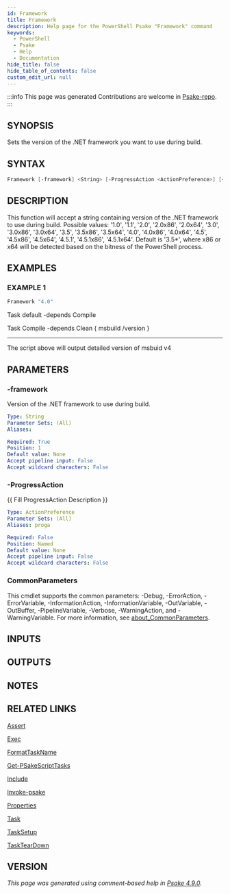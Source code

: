 ```yaml
---
id: Framework
title: Framework
description: Help page for the PowerShell Psake "Framework" command
keywords:
  - PowerShell
  - Psake
  - Help
  - Documentation
hide_title: false
hide_table_of_contents: false
custom_edit_url: null
---
```


:::info This page was generated
Contributions are welcome in [Psake-repo](https://github.com/psake/psake).
:::

## SYNOPSIS

Sets the version of the .NET framework you want to use during build.

## SYNTAX

```powershell
Framework [-framework] <String> [-ProgressAction <ActionPreference>] [<CommonParameters>]
```

## DESCRIPTION

This function will accept a string containing version of the .NET framework to use during build.
Possible values: '1.0', '1.1', '2.0', '2.0x86', '2.0x64', '3.0', '3.0x86', '3.0x64', '3.5', '3.5x86', '3.5x64', '4.0', '4.0x86', '4.0x64', '4.5', '4.5x86', '4.5x64', '4.5.1', '4.5.1x86', '4.5.1x64'.
Default is '3.5*', where x86 or x64 will be detected based on the bitness of the PowerShell process.

## EXAMPLES

### EXAMPLE 1

```powershell
Framework "4.0"
```

Task default -depends Compile

Task Compile -depends Clean \{
    msbuild /version
\}

-----------
The script above will output detailed version of msbuid v4

## PARAMETERS

### -framework

Version of the .NET framework to use during build.

```yaml
Type: String
Parameter Sets: (All)
Aliases:

Required: True
Position: 1
Default value: None
Accept pipeline input: False
Accept wildcard characters: False
```

### -ProgressAction

\{\{ Fill ProgressAction Description \}\}

```yaml
Type: ActionPreference
Parameter Sets: (All)
Aliases: proga

Required: False
Position: Named
Default value: None
Accept pipeline input: False
Accept wildcard characters: False
```

### CommonParameters

This cmdlet supports the common parameters: -Debug, -ErrorAction, -ErrorVariable, -InformationAction, -InformationVariable, -OutVariable, -OutBuffer, -PipelineVariable, -Verbose, -WarningAction, and -WarningVariable. For more information, see [about_CommonParameters](http://go.microsoft.com/fwlink/?LinkID=113216).

## INPUTS

## OUTPUTS

## NOTES

## RELATED LINKS

[Assert](Assert.mdx)

[Exec](Exec.mdx)

[FormatTaskName](FormatTaskName.mdx)

[Get-PSakeScriptTasks](Get-PSakeScriptTasks.mdx)

[Include](Include.mdx)

[Invoke-psake](Invoke-psake.mdx)

[Properties](Properties.mdx)

[Task](Task.mdx)

[TaskSetup](TaskSetup.mdx)

[TaskTearDown](TaskTearDown.mdx)

## VERSION

*This page was generated using comment-based help in [Psake 4.9.0](https://github.com/psake/psake).*
